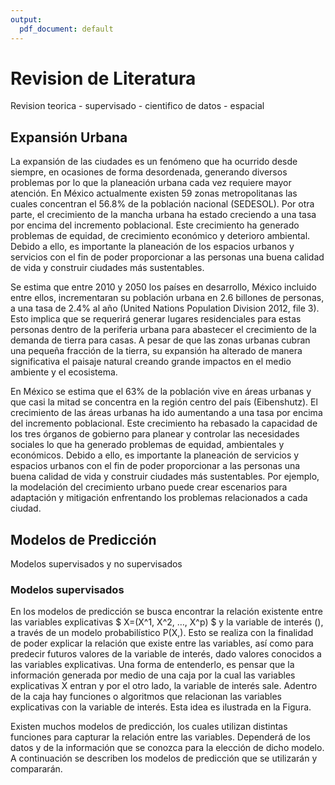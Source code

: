 ```yaml
---
output:
  pdf_document: default
---
```

# Revision de Literatura

Revision teorica
- supervisado
- cientifico de datos
- espacial

## Expansión Urbana
La expansión de las ciudades es un fenómeno que ha ocurrido desde siempre, en ocasiones de forma desordenada, generando diversos problemas por lo que la planeación urbana cada vez requiere mayor atención. En México actualmente existen 59 zonas metropolitanas las cuales concentran el 56.8\% de la población nacional (SEDESOL). Por otra parte, el crecimiento de la mancha urbana ha estado creciendo a una tasa por encima del incremento poblacional. Este crecimiento ha generado problemas de equidad, de crecimiento económico y deterioro ambiental. Debido a ello, es importante la planeación de los espacios urbanos y servicios con el fin de poder proporcionar a las personas una buena calidad de vida y construir ciudades más sustentables. 

Se estima que entre 2010 y 2050 los países en desarrollo, México incluido entre ellos, incrementaran su población urbana en 2.6 billones de personas, a una tasa de 2.4\% al año (United Nations Population Division 2012, file 3). Esto implica que se requerirá generar lugares residenciales para estas personas dentro de la periferia urbana para abastecer el crecimiento de la demanda de tierra para casas. A pesar de que las zonas urbanas cubran una pequeña fracción de la tierra, su expansión ha alterado de manera significativa el paisaje natural creando grande impactos en el medio ambiente y el ecosistema.

En México se estima que el 63\% de la población vive en áreas urbanas y que casi la mitad se concentra en la región centro del país (Eibenshutz). El crecimiento de las áreas urbanas ha ido aumentando a una tasa por encima del incremento poblacional. Este crecimiento ha rebasado la capacidad de los tres órganos de gobierno para planear y controlar las necesidades sociales lo que ha generado problemas de equidad, ambientales y económicos. Debido a ello, es importante la planeación de servicios y espacios urbanos con el fin de poder proporcionar a las personas una buena calidad de vida y construir ciudades más sustentables. Por ejemplo, la modelación del crecimiento urbano puede crear escenarios para adaptación y mitigación enfrentando los problemas relacionados a cada ciudad. 

## Modelos de Predicción

Modelos supervisados y no supervisados

### Modelos supervisados
En los modelos de predicción se busca encontrar la relación existente entre las variables explicativas $ X=(X^1, X^2, ..., X^p) $ y la variable de interés (\textit{y}), a través de un modelo probabilístico P(X,\textit{y}). Esto se realiza con la finalidad de poder explicar la relación que existe entre las variables, así como para predecir futuros valores de la variable de interés, dado valores conocidos a las variables explicativas. Una forma de entenderlo, es pensar que la información generada por medio de una caja por la cual las variables explicativas X entran y por el otro lado, la variable de interés sale. Adentro de la caja hay funciones o algoritmos que relacionan las variables explicativas con la variable de interés. Esta idea es ilustrada en la Figura.

Existen muchos modelos de predicción, los cuales utilizan distintas funciones para capturar la relación entre las variables. Dependerá de los datos y de la información que se conozca \textit{a priori} para la elección de dicho modelo. A continuación se describen los modelos de predicción que se utilizarán y compararán.